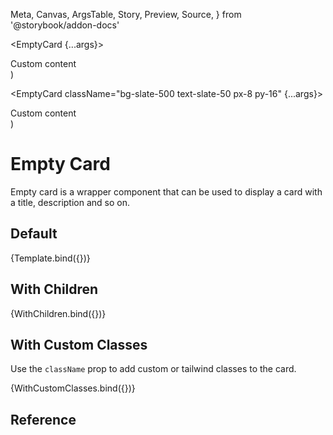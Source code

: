  Meta,
  Canvas,
  ArgsTable,
  Story,
  Preview,
  Source,
} from '@storybook/addon-docs'

<Meta title="Application UI/Cards/Empty Card" component={EmptyCard} />


  <EmptyCard {...args}>
    <div>Custom content</div>
  </EmptyCard>
)

  <EmptyCard className="bg-slate-500 text-slate-50 px-8 py-16" {...args}>
    <div>Custom content</div>
  </EmptyCard>
)

# Empty Card

Empty card is a wrapper component that can be used to display a card with a title, description and so on.

## Default

<Canvas>
  <Story name="Empty Card">{Template.bind({})}</Story>
</Canvas>

## With Children

<Canvas>
  <Story name="With Children">{WithChildren.bind({})}</Story>
</Canvas>

## With Custom Classes

Use the `className` prop to add custom or tailwind classes to the card.

<Canvas>
  <Story name="With Custom Classes">{WithCustomClasses.bind({})}</Story>
</Canvas>

## Reference

<ArgsTable of={EmptyCard} />
